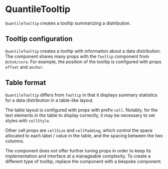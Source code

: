 
# QuantileTooltip

<Meta of={QuantileTooltipStories} />

`QuantileTooltip` creates a tooltip summarizing a distribution.

<ArgTypes of={QuantileTooltipStories} />

## Tooltip configuration

`QuantileTooltip` creates a tooltip with information about a data distribution.
The component shares many props with the `Tooltip` component from `@chsk/core`.
For example, the position of the tooltip is configured with props `offset` and `anchor`.

<Canvas of={QuantileTooltipStories.Tooltip} />

## Table format

`QuantileTooltip` differs from `Tooltip` in that it displays summary statistics for a data distribution in a
table-like layout.

The table layout is configured with props with prefix `cell`.
Notably, for the text elements in the table to display correctly, it may be necessary to set styles with `cellStyle`.

Other cell props are `cellSize` and `cellPadding`, which control the space allocated to each label / value
in the table, and the spacing between the two columns.

<Canvas of={QuantileTooltipStories.TableFormat} />

The component does not offer further tuning props in order to keep its implementation and interface at a manageable
complexity. To create a different type of tooltip, replace the component with a bespoke component.
